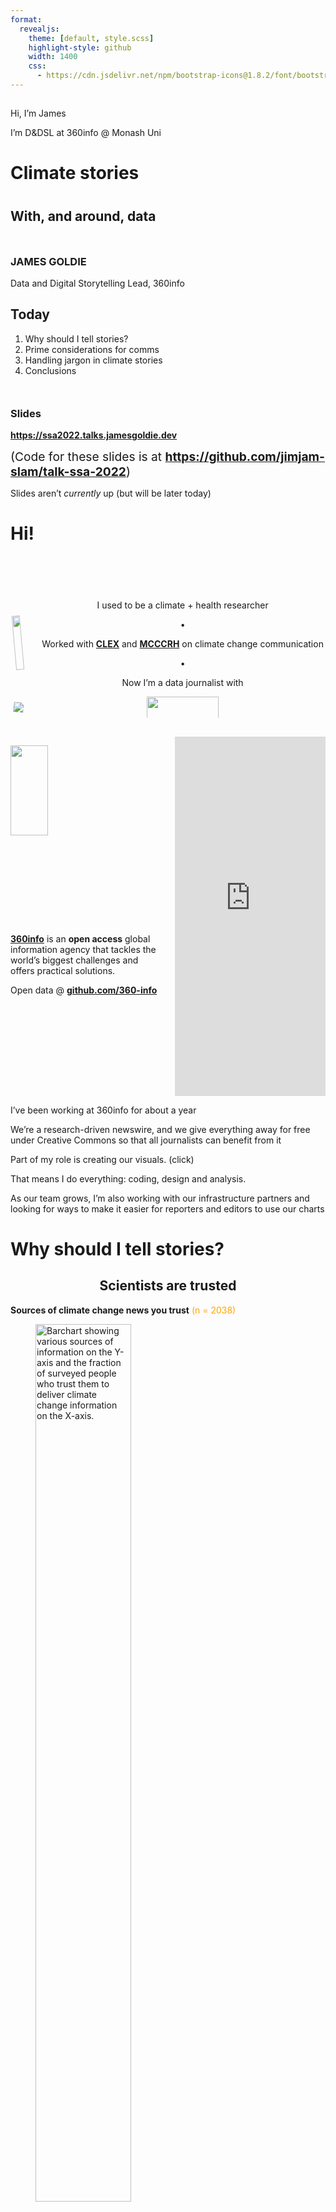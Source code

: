 ```yaml
---
format:
  revealjs: 
    theme: [default, style.scss]
    highlight-style: github
    width: 1400
    css:
      - https://cdn.jsdelivr.net/npm/bootstrap-icons@1.8.2/font/bootstrap-icons.css
---
```


## {.center}

::: {.notes}
Hi, I'm James

I'm D&DSL at 360info @ Monash Uni
:::

<h1 class="text-indigo-pink">Climate stories<h1>

<h2>With, and around, data</h2>

::: {style="margin-top:50px"}
### JAMES GOLDIE {.text-orange-gold}

Data and Digital Storytelling Lead, 360info
:::

## Today {.center}

1. Why should I tell stories?
2. Prime considerations for comms
3. Handling jargon in climate stories
4. Conclusions

::: {style="margin-top:50px"}
### Slides

[**https://ssa2022.talks.jamesgoldie.dev**](https://ssa2022.talks.jamesgoldie.dev)

[(Code for these slides is at [**https://github.com/jimjam-slam/talk-ssa-2022**](https://github.com/jimjam-slam/talk-datartathon-datavis-2022))]{style="font-size:1.2rem"}
:::

::: {notes}
Slides aren't _currently_ up (but will be later today)
:::

# Hi! {.text-wash-black background="linear-gradient(45deg, #00aadd, #66dd00)"}

## {.text-lime-cyan}

::::: {.columns style="text-align:center;margin-top:50px;"}

:::: {.column width="50%" style="margin-top:50px"}
::: {.r-stack}
![](images/graduation.gif){.fragment .fade-in-then-semi-out fragment-index=1 style="width:70%;transform:rotate(-5deg);" fig-alt="A picture of me and my PhD supervisor, Lisa Alexander, at my graduation."}

![](images/mcccrh-zoom.png){.fragment .fade-in-then-semi-out fragment-index=2 style="transform:rotate(5deg);" fig-alt="A picture of me and MCCCRH staff members on Zoom."}

![](images/mcccrh.gif){.fragment .fade-in-then-semi-out fragment-index=3 style="transform:rotate(-1deg);" fig-alt="A picture of me and MCCCRH staff members on a work trip."}

![](images/mcccrh-projections.jpg){.fragment .fade-in-then-semi-out fragment-index=4 style="transform:rotate(1.5deg);" fig-alt="A picture of Graham Creed from the ABC presenting climate projections."}

![](images/mcccrh-7news.gif){.fragment .fade-in fragment-index=5 style="transform:rotate(-3.5deg);" fig-alt="A picture of Jane Bunn presenting statistics on shrinking winters."}
:::
::::

:::: {.column width="50%"  style="margin-top:25px"}
::: {.fragment fragment-index=1}
I used to be a climate + health researcher


:::
::: {.fragment fragment-index=2}
•

Worked with **[CLEX](https://climateextremes.org.au)** and **[MCCCRH](https://monash.edu/mcccrh)** on climate change communication
:::
::: {.fragment fragment-index=6}
•

<!-- Now a data journalist with **[360info.org](https://360info.org)!** -->

Now I'm a data journalist with

[![](images/360logo.svg){style="width:50%;"}](https://360info.org)
:::
::::

:::::

## {.center}

:::: {.columns}

:::{.column width="50%"}
[![](images/360logo.svg){style="width:50%;"}](https://360info.org)

**[360info](https://360info.org)** is an **open access** global information agency that tackles the world’s biggest challenges and offers practical solutions.

Open data @ [**github.com/360-info**](https://github.com/360-info)
:::

:::{.column .fragment width="50%"}
```{=html}
<iframe allow="fullscreen" style="border: none; width: 100%; height: 575px;" src="https://360info-electricitytransition.pages.dev/map"></iframe>
```
:::
::::

::: {.notes}
I've been working at 360info for about a year

We're a research-driven newswire, and we give everything away for free under Creative Commons so that all journalists can benefit from it

Part of my role is creating our visuals. (click)

That means I do everything: coding, design and analysis.

As our team grows, I'm also working with our infrastructure partners and looking for ways to make it easier for reporters and editors to use our charts
:::

# [Why should I]{.hl .hl-gold} tell stories? {.text-wash-black background="linear-gradient(45deg, #f37335, #fdc830)"}

## Scientists are trusted {.text-orange-gold .center style="text-align:center"}

**Sources of climate change news you trust** [(n = 2038)]{style="color:orange"}

![Barchart showing various sources of information on the Y-axis and the fraction of surveyed people who trust them to deliver climate change information on the X-axis.](/images/audience-trust-climate-change.png){style="width:60%;margin-left: auto; margin-right: auto;"}

::: {style="font-size:1.5rem"}
[<i class="bi bi-file-earmark-text-fill"></i> Park et al. (2022, p. 18)](https://apo.org.au/node/317946)
:::

::: {.notes}
Researchers are really trusted - much more so than other figures - in many fields.

This survey looked at who people trust for news about climate change. The standout source is researchers and scientists, trusted by half the audience.
:::

## The chart challenge {.text-orange-gold .center}

**\"Interpretation of graphical representations requires a relatively advanced skill set,** [and may therefore serve to distance some potential audiences.]{style="color:orange;"}

["Furthermore, [charts and graphs] lack the perceived realism of photographic images, potentially rendering them]{style="color:orange;"} **less memorable and less likely to be perceived as “truth.”**

::: {style="font-size:1.5rem; text-align: right;"}
[<i class="bi bi-file-earmark-text-fill"></i> Rebich-Hespanha (2014)](https://doi.org/10.1080/17524032.2014.983534)[, investigating the use of visuals in the media]{style="color: #999"}
:::

::: {.notes}
NOTES
:::

## {.center background-image="images/climate-stripes.png"}

:::{style="text-align: center; width: 70%; padding-left: 15%;"}
<h2 class="text-wash-white hl-black">But charts can break through</h2>
[<i class="bi bi-file-earmark-text-fill"></i> Climate Stripes by Ed Hawkins](https://showyourstripes.info){.hl-black .text-wash-white style="font-size:1.5rem; padding: 5px;"}
:::

:::{.notes}
This is an extreme example of Tufte's data-to-ink ideas

I'm not saying all charts should be like the climate stripes

But this chart serves a specific purpose really well
:::

## {.text-orange-gold .center style="text-align: center"}

[<i class="bi bi-file-earmark-text-fill"></i> Climate Stripes by Ed Hawkins (showyourstripes.info)](https://showyourstripes.info){style="font-size:1.25rem"}

:::{.panel-tabset style="transform: scale(0.75); transform-origin: top;"}

## Stripes

![Climate stripes in their original form](/images/climate-stripes.png)

## Stripes with labels

![Climate stripes with X axis labels](/images/climate-stripes-labelled.png)

## Bars

![Climate stripes as a barchart](/images/climate-stripes-bars.png)

## Bars with labels

![Climate stripes as a labelled barchart](/images/climate-stripes-bars-labelled.png)

:::

::: {.notes}
The original climate stripes were designed specifically for public consumption - to start conversations about climate change.

But as its popularity has grown, the uses of it have changed

The website offers variations with more complexity
:::

## {.center style="text-align:center"}

[As]{style="color:orange"} **researchers,** [you have the opportunity to]{style="color:orange"} **build social consensus** [for a]{style="color:orange"} **policy action**, [for]{style="color:orange"} **change** [or to just]{style="color:orange"} **help people understand**

[(It'll help you talk to your colleagues, too!)]{style="color: orange; font-size: smaller;"}

::: {.notes}
You can use visuals and stories to many ends - to change policies, to change behaviours, or just to help people understand the world.

Or to better talk to each other!
:::

# [Prime]{.hl .hl-purple style="color:white"} [considerations]{style="color: white;"} {background="linear-gradient(45deg, #4a00e0, #ff0099)"}

::: {.notes}
So let's talk about what you can do to make your stories heard

The most important considerations aren't just for climate change stories, or even just for data-driven visuals

This is general communication advice!
:::

## Who's your [audience?]{.hl} {.text-indigo-pink .center style="text-align:center"}

The public?

Audience at a university event?

Funders?

Peers/colleagues?

:::{style="padding-top: 50px;"}
What kind of **training** do they have?

What are they **interested in**?

How much **time** do they have?
:::

::: {.notes}
NOTES
:::

## What's your [purpose?]{.hl} {.text-indigo-pink .center style="text-align:center"}

Helping people evaluate a policy?

Changing individual behaviours?

Convincing your colleagues to change their analyses?

Convincing funders to 💰?

Advising people in an an emergency?<strong>*</strong>

[* do _not_ do this without specific training!]{style="font-size: 1.25rem;"}

::: {.notes}
This is your _why_. Why are you doing this?
:::

## What's the [point?]{.hl} {.text-indigo-pink .center style="text-align:center"}

Point ≠ purpose: it's the point for the _reader_

Avoid a "so what?" moment

::: {.notes}
My colleagues in journalism call this different things

The "Hey Martha"

The marmalade drop

The **purpose** is about what you want out of communicating;

The **point** is about finding something that will catch your audience's attention

In newsrooms, editors are trained to make sure this moment hits in the opening paragraph or two

Readers shouldn't be shrugging and saying "so what?"

This is really hard to evaluate when we're talking about our own work!

There is lots of work that is useful and important but that doesn't have an immediate angle.

Sometimes we need to get creative!
:::

## What does that mean for a visual? {.text-indigo-pink .center style="text-align:center"}

:::: {.columns}

::: {.column width="60%"}
![Jane Bunn presenting climate change messaging on 7news  ](/images/7news-timeseries.png)
:::

::: {.column width="40%"}
::: {.incremental style="text-align: left;"}
* ~~**Audience:** the public?~~
* **Audience:** evening news audience
* **Time**: about 7 seconds
* **Our purpose:** present evidence of climate change
* **Our point**: summer days warming up near you
:::
:::

::::

::: {.notes}
Here's an example of a time series from my last job, running during the weather segment in the evening news.

In this case, the graphics team took the graphic we supplied and remade it.

First question: who's our audience? We could just say the public, but let's be more specific and say that it's people watching the evening news.

That tells us a few more things: they don't have much time. About 7 seconds, and
they might be multi-tasking.

Our purpose here was to present evidence of climate change.

But that's not the _point_.

The point is that things are warming up close to home.
:::

## What does that mean for a visual? {.text-indigo-pink .center style="text-align:center"}

::::: {.columns}

:::: {.column width="60%"}
![Jane Bunn presenting climate change messaging on 7news](/images/7news-timeseries.png)
::::

:::: {.column width="40%"}
**Primary messages**

::: {.incremental style="text-align: left;"}
* Trend line up
* Getting warmer
:::

**Secondary messages**

::: {.incremental style="text-align: left;"}
* Year-to-year variability
* Length of data record
:::
::::
:::::

::: {.notes}
There're a lot of potential messages in this chart.

But the first things people see emphasise our point.

Everything else is secondary. If we're lucky, astute viewers might understand that the climate varies from year to year, or that we have a long, authoritative record here. 

These graphics were designed to be repeated each month; maybe people will pick these messages up with repeated views.

But the primary message is designed to be understood even if someone reads the headline and misses the chart.

Or if they just see the rising trend line and the orange background but miss everything else.
:::

##  {.text-indigo-pink .center style="text-align:center"}

::: {.notes}
In a broadcast TV graphic, the point is basically the whole thing!

This piece on the right is a longform scrollytelling piece.

You might be tempted to think that you have more time here

But the point is still important! People can and do close out of articles if the message doesn't land

Scrollytelling pieces often build a complex visual up piece-by-piece. That's important to help the reader understand.

But that doesn't mean they start the _story_ with the meaning of chart axes or colours.

The point emotionally invests viewers. Then you can add context to the point and explain the need to go complex.

_Then_ you can build a visual up.
:::

::::: {.columns}

:::: {.column width="50%"}
![](/images/mcccrh-7news.gif){alt="Screenshot of an ABC news story about climate change projections"}

::: {}
[Display time:]{style="color:blueviolet"}

**7-10 seconds**
:::
::::

:::: {.column width="50%"}
[![](/images/storylab-climatechange.png){alt="Screenshot of an ABC Story Lab article about climate change" style="width:39%"}](https://www.abc.net.au/news/2019-12-06/how-climate-change-has-impacted-your-life/11766018)

::: {}
[Reading time:]{style="color:blueviolet"}

**11 minutes** [(excluding graphics)]{style="color:blueviolet"}
:::
::::

:::::

# [Jargon in [climate stories]{.hl .hl-red}]{style="color:white"} { background="linear-gradient(45deg, #ed213a, #93291e)"}

::: {.notes}
Jargon is a topic that everyone knows they need to work on

I'm gonna cover it anyway!

Talking to different audiences is like switching from writing a blog post to writing a manuscript

It's really easy to assume that you already know how to do it
:::

## Relating climate to weather {.text-red-brown .center style="text-align: center"}

:::: {.columns}
::: {.column width="50%"}
**Jargon**

[daily maxima]{style="color:darkred"}

[maximum daily maximum]{style="color:darkred"}

[area-averaged temperature]{style="color:darkred"}
:::
::: {.column width="50%"}
**(Possible) alternative**

[daytime temperatures]{style="color:darkred"}

[hottest day]{style="color:darkred"}

[temperature across Australia]{style="color:darkred"}
:::
::::

::: {.notes}

"Climate is what we expect; weather is what we get"

A good chunk of physical climate is the patterns we see across time and the three dimensions of space

That means we have a lot of jargon for talking about spatial and temporal scales

This is a tricky dance: in some cases we can get away with an apparent loss of precision in our words, because of the context.

"Daytime temp" != "Maximum temperature", but audiences have been trained to relate the two. (So long as the difference isn't important to this application!)
:::

## Trickier jargon {.text-red-brown .center style="text-align: center"}

#### eg. extreme rainfall

::: {style="column-count: 2; color: darkred"}
Num. days ≥ fixed threshold

Num. days ≥ historical quantile

% total rain falling on those days

Rainiest 3-day stretch

Rainiest 5-day stretch

etc.
:::

::: {.notes}
This trade-off becomes more difficult as our statistics start to become indices.

There are many ways to characterise extreme rainfall:

The difference between these may not be important for your audience - it might be enough to say "there are more wet days" or "we're seeing more extreme rainfall"

But if our conclusion is sensitive to the choice of index, we could have a communication problem

The solution then might not be "use a very long compound noun or an acronym"; it may be "this story is more complex than we thought".

We need to ask ourselves about our purpose and our point again.
:::

# Conclusions {.text-black-white background="linear-gradient(45deg, #fff, #666)"}

## Your expertise is [trusted]{.hl} {.center style="text-align:center;"}

## Think about [audience,]{.hl} [purpose]{.hl} and [point]{.hl} {.center style="text-align:center;"}

## [Reduce]{.hl} jargon...<br>[but keep your aims in mind]{style="font-size: 2.5rem"}  {.center style="text-align:center;"}

::: {.notes}
NOTES
:::

# Thanks for listening!

Questions?

[<i class="bi bi-twitter"></i> **360info_global**](https://twitter.com/360info_global)

[<i class="bi bi-globe2"></i> **360info.org**](https://360info.org)

[<i class="bi bi-github"></i> **github.com/360-info**](https://github.com/360-info)
